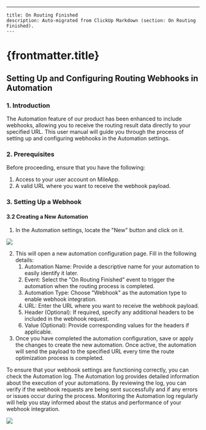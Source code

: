 ---
    title: On Routing Finished
    description: Auto-migrated from ClickUp Markdown (section: On Routing Finished).
    ---

# {frontmatter.title}

## Setting Up and Configuring Routing Webhooks in Automation
### 1\. Introduction
The Automation feature of our product has been enhanced to include webhooks, allowing you to receive the routing result data directly to your specified URL. This user manual will guide you through the process of setting up and configuring webhooks in the Automation settings.

### 2\. Prerequisites
Before proceeding, ensure that you have the following:
1. Access to your user account on MileApp.
2. A valid URL where you want to receive the webhook payload.

### 3\. Setting Up a Webhook
#### 3.2 Creating a New Automation

1. In the Automation settings, locate the "New" button and click on it.

![](https://t3837933.p.clickup-attachments.com/t3837933/bb9b7049-4114-4ffb-ba37-d761bf829c16/image.png)

2. This will open a new automation configuration page. Fill in the following details:
    1. Automation Name: Provide a descriptive name for your automation to easily identify it later.
    2. Event: Select the "On Routing Finished" event to trigger the automation when the routing process is completed.
    3. Automation Type: Choose "Webhook" as the automation type to enable webhook integration.
    4. URL: Enter the URL where you want to receive the webhook payload.
    5. Header (Optional): If required, specify any additional headers to be included in the webhook request.
    6. Value (Optional): Provide corresponding values for the headers if applicable.
3. Once you have completed the automation configuration, save or apply the changes to create the new automation.
Once active, the automation will send the payload to the specified URL every time the route optimization process is completed.

To ensure that your webhook settings are functioning correctly, you can check the Automation log. The Automation log provides detailed information about the execution of your automations. By reviewing the log, you can verify if the webhook requests are being sent successfully and if any errors or issues occur during the process. Monitoring the Automation log regularly will help you stay informed about the status and performance of your webhook integration.

![](https://t3837933.p.clickup-attachments.com/t3837933/c730e2a4-a8b5-4cea-a400-2d9c55ff2c02/image.png)
